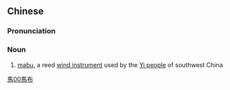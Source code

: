 {{also|马布}}
==Chinese==
{{zh-forms|s=马布}}

===Pronunciation===
{{zh-pron
|m=mǎbù
|mn=bé-pò͘
|cat=n
}}

===Noun===
{{zh-noun}}

# [[mabu]], a reed [[wind instrument]] used by the [[w:Yi people|Yi people]] of southwest China

[[Category:zh:Musical instruments|馬00馬布]]